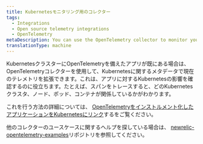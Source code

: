 ```yaml
---
title: Kubernetesモニタリング用のコレクター
tags:
  - Integrations
  - Open source telemetry integrations
  - OpenTelemetry
metaDescription: You can use the OpenTelemetry collector to monitor your Kubernetes clusters.
translationType: machine
---
```


KubernetesクラスターにOpenTelemetryを備えたアプリが既にある場合は、OpenTelemetryコレクターを使用して、Kubernetesに関するメタデータで現在のテレメトリを拡張できます。これは、アプリに対するKubernetesの影響を確認するのに役立ちます。たとえば、スパンをトレースすると、どのKubernetesクラスタ、ノード、ポッド、コンテナが関係しているかがわかります。

これを行う方法の詳細については、 [OpenTelemetryをインストルメント化したアプリケーションをKubernetesにリンク](/docs/kubernetes-pixie/kubernetes-integration/advanced-configuration/link-otel-applications-kubernetes)するをご覧ください。

他のコレクターのユースケースに関するヘルプを探している場合は、 [newrelic-opentelemetry-examples](https://github.com/newrelic/newrelic-opentelemetry-examples)リポジトリを参照してください。